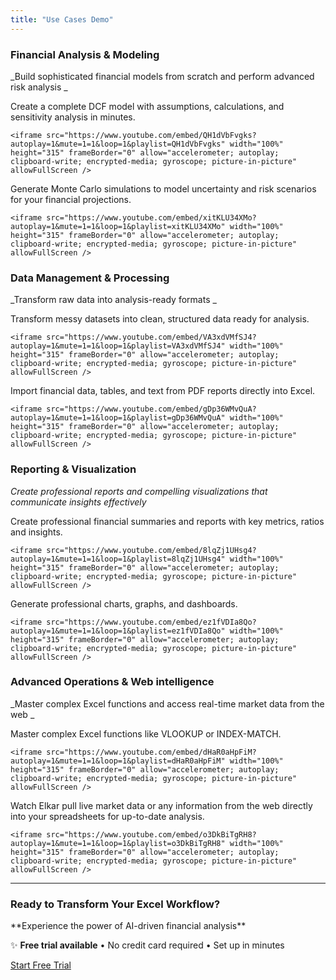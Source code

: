 ```yaml
---
title: "Use Cases Demo"
---
```


### Financial Analysis & Modeling

_Build sophisticated financial models from scratch and perform advanced risk analysis _

<CardGroup cols={1}>
  <Card title="Financial Modeling" icon="chart-line">
    Create a complete DCF model with assumptions, calculations, and sensitivity analysis in minutes.

    <iframe src="https://www.youtube.com/embed/QH1dVbFvgks?autoplay=1&mute=1=1&loop=1&playlist=QH1dVbFvgks" width="100%" height="315" frameBorder="0" allow="accelerometer; autoplay; clipboard-write; encrypted-media; gyroscope; picture-in-picture" allowFullScreen />
  </Card>
  <Card title="Risk Analysis" icon="dice">
    Generate Monte Carlo simulations to model uncertainty and risk scenarios for your financial projections.

    <iframe src="https://www.youtube.com/embed/xitKLU34XMo?autoplay=1&mute=1=1&loop=1&playlist=xitKLU34XMo" width="100%" height="315" frameBorder="0" allow="accelerometer; autoplay; clipboard-write; encrypted-media; gyroscope; picture-in-picture" allowFullScreen />
  </Card>
</CardGroup>

### Data Management & Processing

_Transform raw data into analysis-ready formats _

<CardGroup cols={1}>
  <Card title="Data Management" icon="table">
    Transform messy datasets into clean, structured data ready for analysis.

    <iframe src="https://www.youtube.com/embed/VA3xdVMfSJ4?autoplay=1&mute=1=1&loop=1&playlist=VA3xdVMfSJ4" width="100%" height="315" frameBorder="0" allow="accelerometer; autoplay; clipboard-write; encrypted-media; gyroscope; picture-in-picture" allowFullScreen />
  </Card>
  <Card title="PDF Analysis" icon="file-pdf">
    Import financial data, tables, and text from PDF reports directly into Excel.

    <iframe src="https://www.youtube.com/embed/gDp36WMvQuA?autoplay=1&mute=1=1&loop=1&playlist=gDp36WMvQuA" width="100%" height="315" frameBorder="0" allow="accelerometer; autoplay; clipboard-write; encrypted-media; gyroscope; picture-in-picture" allowFullScreen />
  </Card>
</CardGroup>

### Reporting & Visualization

_Create professional reports and compelling visualizations that communicate insights effectively_

<CardGroup cols={1}>
  <Card title="Financial Reporting" icon="file-invoice-dollar">
    Create professional financial summaries and reports with key metrics, ratios and insights.

    <iframe src="https://www.youtube.com/embed/8lqZj1UHsg4?autoplay=1&mute=1=1&loop=1&playlist=8lqZj1UHsg4" width="100%" height="315" frameBorder="0" allow="accelerometer; autoplay; clipboard-write; encrypted-media; gyroscope; picture-in-picture" allowFullScreen />
  </Card>
  <Card title="Data Visualization" icon="chart-bar">
    Generate professional charts, graphs, and dashboards.

    <iframe src="https://www.youtube.com/embed/ez1fVDIa8Qo?autoplay=1&mute=1=1&loop=1&playlist=ez1fVDIa8Qo" width="100%" height="315" frameBorder="0" allow="accelerometer; autoplay; clipboard-write; encrypted-media; gyroscope; picture-in-picture" allowFullScreen />
  </Card>
</CardGroup>

### Advanced Operations & Web intelligence

_Master complex Excel functions and access real-time market data from the web _

<CardGroup cols={1}>
  <Card title="Advanced Functions" icon="function">
    Master complex Excel functions like VLOOKUP or INDEX-MATCH.

    <iframe src="https://www.youtube.com/embed/dHaR0aHpFiM?autoplay=1&mute=1=1&loop=1&playlist=dHaR0aHpFiM" width="100%" height="315" frameBorder="0" allow="accelerometer; autoplay; clipboard-write; encrypted-media; gyroscope; picture-in-picture" allowFullScreen />
  </Card>
  <Card title="Market Intelligence" icon="search">
    Watch Elkar pull live market data or any information from the web directly into your spreadsheets for up-to-date analysis.

    <iframe src="https://www.youtube.com/embed/o3DkBiTgRH8?autoplay=1&mute=1=1&loop=1&playlist=o3DkBiTgRH8" width="100%" height="315" frameBorder="0" allow="accelerometer; autoplay; clipboard-write; encrypted-media; gyroscope; picture-in-picture" allowFullScreen />
  </Card>
</CardGroup>

---

### Ready to Transform Your Excel Workflow?

<Card title="Get Started with Elkar" icon="play">
  **Experience the power of AI-driven financial analysis**

  ✨ **Free trial available** • No credit card required • Set up in minutes

  [Start Free Trial](/getting-started)
</Card>